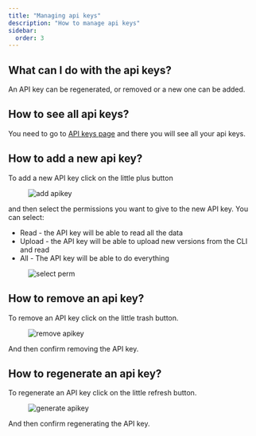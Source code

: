 ```yaml
---
title: "Managing api keys"
description: "How to manage api keys"
sidebar:
  order: 3
---
```



## What can I do with the api keys?

An API key can be regenerated, or removed or a new one can be added.

## How to see all api keys?

You need to go to [API keys page](https://web.capgo.app/dashboard/apikeys) and there you will see all your api keys.

## How to add a new api key?

To add a new API key click on the little plus button

<figure><img src="/apikeys-add.webp" alt="add apikey" /><figcaption></figcaption></figure>

and then select the permissions you want to give to the new API key. You can select:

 - Read - the API key will be able to read all the data
 - Upload - the API key will be able to upload new versions from the CLI and read
 - All - The API key will be able to do everything

<figure><img src="/apikeys-select-perm.webp" alt="select perm" /><figcaption></figcaption></figure>

## How to remove an api key?

To remove an API key click on the little trash button.

<figure><img src="/apikeys-remove.webp" alt="remove apikey" /><figcaption></figcaption></figure>

And then confirm removing the API key.

## How to regenerate an api key?

To regenerate an API key click on the little refresh button.

<figure><img src="/apikeys-regenerate.webp" alt="generate apikey" /><figcaption></figcaption></figure>

And then confirm regenerating the API key.
